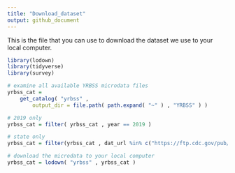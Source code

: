 ```yaml
---
title: "Download_dataset"
output: github_document
---
```


This is the file that you can use to download the dataset we use to your local computer.

```r
library(lodown)
library(tidyverse)
library(survey)

# examine all available YRBSS microdata files
yrbss_cat =
    get_catalog( "yrbss" ,
        output_dir = file.path( path.expand( "~" ) , "YRBSS" ) ) 

# 2019 only
yrbss_cat = filter( yrbss_cat , year == 2019 )

# state only
yrbss_cat = filter(yrbss_cat , dat_url %in% c("https://ftp.cdc.gov/pub/data/yrbs/SADC_2019/sadc_2019_state_a_m.dat", "https://ftp.cdc.gov/pub/data/yrbs/SADC_2019/sadc_2019_state_n_z.dat"))

# download the microdata to your local computer
yrbss_cat = lodown( "yrbss" , yrbss_cat )

```


